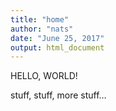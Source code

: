 ```yaml
---
title: "home"
author: "nats"
date: "June 25, 2017"
output: html_document
---
```


HELLO, WORLD!



stuff, stuff, more stuff...


